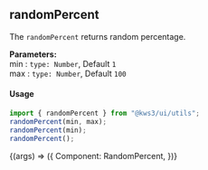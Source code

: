 
<Version />

<Meta title="Utils/2. Examples/RandomPercent" />

## randomPercent

The `randomPercent` returns random percentage.

**Parameters:** <br />
min : `type: Number`, Default `1` <br />
max : `type: Number`, Default `100`

#### Usage

```js
import { randomPercent } from "@kws3/ui/utils";
randomPercent(min, max);
randomPercent(min);
randomPercent();
```

<Story name="RandomPercent" args={{}}>
  {(args) => ({
    Component: RandomPercent,
  })}
</Story>
